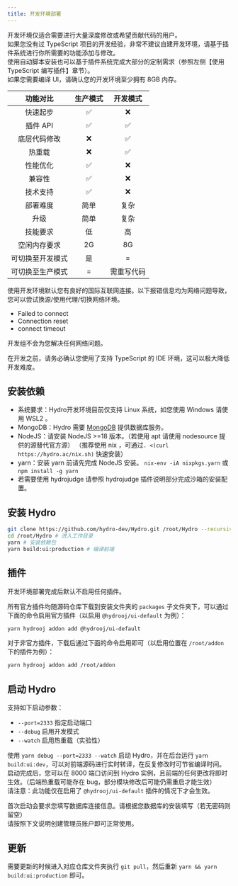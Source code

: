 ```yaml
---
title: 开发环境部署
---
```


开发环境仅适合需要进行大量深度修改或希望贡献代码的用户。  
如果您没有过 TypeScript 项目的开发经验，非常不建议自建开发环境，请基于插件系统进行你所需要的功能添加与修改。    
使用自动脚本安装也可以基于插件系统完成大部分的定制需求（参照左侧【使用 TypeScript 编写插件】章节）。  
如果您需要编译 UI，请确认您的开发环境至少拥有 8GB 内存。

|     功能对比     | 生产模式 |  开发模式  |
|:----------------:|:--------:|:----------:|
|     快速起步     |    ✅     |     ❌      |
|     插件 API     |    ✅     |     ✅      |
|   底层代码修改   |    ❌     |     ✅      |
|      热重载      |    ❌     |     ✅      |
|     性能优化     |    ✅     |     ❌      |
|      兼容性      |    ✅     |     ❌      |
|     技术支持     |    ✅     |     ❌      |
|     部署难度     |   简单   |    复杂    |
|       升级       |   简单   |    复杂    |
|     技能要求     |    低    |     高     |
|   空闲内存要求   |    2G    |     8G     |
| 可切换至开发模式 |    是    |     =      |
| 可切换至生产模式 |    =     | 需重写代码 |

<Callout>
使用开发环境默认您有良好的国际互联网连接。以下报错信息均为网络问题导致，您可以尝试换源/使用代理/切换网络环境。

- Failed to connect
- Connection reset
- connect timeout

开发组不会为您解决任何网络问题。
</Callout>

在开发之前，请务必确认您使用了支持 TypeScript 的 IDE 环境，这可以极大降低开发难度。

## 安装依赖

- 系统要求：Hydro开发环境目前仅支持 Linux 系统，如您使用 Windows 请使用 WSL2 。
- MongoDB：Hydro 需要 [MongoDB](https://www.mongodb.com/try/download/community) 提供数据库服务。  
- NodeJS：请安装 NodeJS >=18 版本。（若使用 apt 请使用 nodesource 提供的源替代官方源） （推荐使用 nix ，可通过`. <(curl https://hydro.ac/nix.sh)` 快速安装）  
- yarn：安装 yarn 前请先完成 NodeJS 安装。 `nix-env -iA nixpkgs.yarn` 或 `npm install -g yarn`  
- 若需要使用 hydrojudge 请参照 hydrojudge 插件说明部分完成沙箱的安装配置。

## 安装 Hydro

```sh
git clone https://github.com/hydro-dev/Hydro.git /root/Hydro --recursive # 下载至 /root/Hydro 文件夹
cd /root/Hydro # 进入工作目录
yarn # 安装依赖包
yarn build:ui:production # 编译前端
```

## 插件

开发环境部署完成后默认不启用任何插件。

所有官方插件均随源码仓库下载到安装文件夹的 `packages` 子文件夹下，可以通过下面的命令启用官方插件（以启用 `@hydrooj/ui-default` 为例）：

```sh
yarn hydrooj addon add @hydrooj/ui-default
```

对于非官方插件，下载后通过下面的命令启用即可（以启用位置在 `/root/addon` 下的插件为例）：

```sh
yarn hydrooj addon add /root/addon
```

## 启动 Hydro

支持如下启动参数：

- `--port=2333` 指定启动端口  
- `--debug` 启用开发模式  
- `--watch` 启用热重载（实验性）  

使用 `yarn debug --port=2333 --watch` 启动 Hydro，并在后台运行 `yarn build:ui:dev`，可以对前端源码进行实时转译，在反复修改时可节省编译时间。启动完成后，您可以在 8000 端口访问到 Hydro 实例，且前端的任何更改将即时生效。（后端热重载可能存在 bug，部分模块修改后可能仍需重启才能生效）  
请注意：此功能仅在启用了 `@hydrooj/ui-default` 插件的情况下才会生效。

首次启动会要求您填写数据库连接信息。请根据您数据库的安装填写（若无密码则留空）  
请按照下文说明创建管理员账户即可正常使用。

## 更新

需要更新的时候进入对应仓库文件夹执行 `git pull`，然后重新 `yarn && yarn build:ui:production` 即可。
